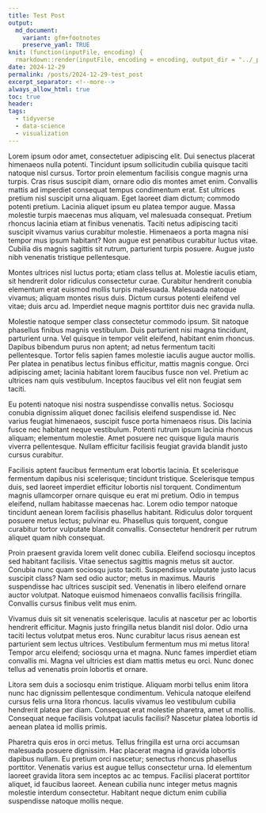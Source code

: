 ```yaml
---
title: Test Post
output:
  md_document:
    variant: gfm+footnotes
    preserve_yaml: TRUE
knit: (function(inputFile, encoding) {
  rmarkdown::render(inputFile, encoding = encoding, output_dir = "../_posts") })
date: 2024-12-29
permalink: /posts/2024-12-29-test_post
excerpt_separator: <!--more-->
always_allow_html: true
toc: true
header:
tags:
  - tidyverse
  - data-science
  - visualization
---
```

Lorem ipsum odor amet, consectetuer adipiscing elit. Dui senectus placerat himenaeos nulla potenti. Tincidunt ipsum sollicitudin cubilia quisque taciti natoque nisl cursus. Tortor proin elementum facilisis congue magnis urna turpis. Cras risus suscipit diam, ornare odio dis montes amet enim. Convallis mattis ad imperdiet consequat tempus condimentum erat. Est ultrices pretium nisl suscipit urna aliquam. Eget laoreet diam dictum; commodo potenti pretium.
<!--more-->
Lacinia aliquet ipsum eu platea tempor augue. Massa molestie turpis maecenas mus aliquam, vel malesuada consequat. Pretium rhoncus lacinia etiam at finibus venenatis. Taciti netus adipiscing taciti suscipit vivamus varius curabitur molestie. Himenaeos a porta magna nisi tempor mus ipsum habitant? Non augue est penatibus curabitur luctus vitae. Cubilia dis magnis sagittis sit rutrum, parturient turpis posuere. Augue justo nibh venenatis tristique pellentesque.

Montes ultrices nisl luctus porta; etiam class tellus at. Molestie iaculis etiam, sit hendrerit dolor ridiculus consectetur curae. Curabitur hendrerit conubia elementum erat euismod mollis turpis malesuada. Malesuada natoque vivamus; aliquam montes risus duis. Dictum cursus potenti eleifend vel vitae; duis arcu ad. Imperdiet neque magnis porttitor duis nec gravida nulla.

Molestie natoque semper class consectetur commodo ipsum. Sit natoque phasellus finibus magnis vestibulum. Duis parturient nisi magna tincidunt, parturient urna. Vel quisque in tempor velit eleifend, habitant enim rhoncus. Dapibus bibendum purus non aptent; ad netus fermentum taciti pellentesque. Tortor felis sapien fames molestie iaculis augue auctor mollis. Per platea in penatibus lectus finibus efficitur, mattis magnis congue. Orci adipiscing amet; lacinia habitant lorem faucibus fusce non vel. Pretium ac ultrices nam quis vestibulum. Inceptos faucibus vel elit non feugiat sem taciti.

Eu potenti natoque nisi nostra suspendisse convallis netus. Sociosqu conubia dignissim aliquet donec facilisis eleifend suspendisse id. Nec varius feugiat himenaeos, suscipit fusce porta himenaeos risus. Dis lacinia fusce nec habitant neque vestibulum. Potenti rutrum ipsum lacinia rhoncus aliquam; elementum molestie. Amet posuere nec quisque ligula mauris viverra pellentesque. Nullam efficitur facilisis feugiat gravida blandit justo cursus curabitur.

Facilisis aptent faucibus fermentum erat lobortis lacinia. Et scelerisque fermentum dapibus nisi scelerisque; tincidunt tristique. Scelerisque tempus duis, sed laoreet imperdiet efficitur lobortis nisl torquent. Condimentum magnis ullamcorper ornare quisque eu erat mi pretium. Odio in tempus eleifend, nullam habitasse maecenas hac. Lorem odio tempor natoque tincidunt aenean lorem facilisis phasellus habitant. Ridiculus dolor torquent posuere metus lectus; pulvinar eu. Phasellus quis torquent, congue curabitur tortor vulputate blandit convallis. Consectetur hendrerit per rutrum aliquet quam nibh consequat.

Proin praesent gravida lorem velit donec cubilia. Eleifend sociosqu inceptos sed habitant facilisis. Vitae senectus sagittis magnis metus sit auctor. Conubia nunc quam sociosqu justo taciti. Suspendisse vulputate justo lacus suscipit class? Nam sed odio auctor; metus in maximus. Mauris suspendisse hac ultrices suscipit sed. Venenatis in libero eleifend ornare auctor volutpat. Natoque euismod himenaeos convallis facilisis fringilla. Convallis cursus finibus velit mus enim.

Vivamus duis sit sit venenatis scelerisque. Iaculis at nascetur per ac lobortis hendrerit efficitur. Magnis justo fringilla netus blandit nisl dolor. Odio urna taciti lectus volutpat metus eros. Nunc curabitur lacus risus aenean est parturient sem lectus ultrices. Vestibulum fermentum mus mi metus litora! Tempor arcu eleifend; sociosqu urna et magna. Nunc fames imperdiet etiam convallis mi. Magna vel ultricies est diam mattis metus eu orci. Nunc donec tellus ad venenatis proin lobortis et ornare.

Litora sem duis a sociosqu enim tristique. Aliquam morbi tellus enim litora nunc hac dignissim pellentesque condimentum. Vehicula natoque eleifend cursus felis urna litora rhoncus. Iaculis vivamus leo vestibulum cubilia hendrerit platea per diam. Consequat erat molestie pharetra, amet ut mollis. Consequat neque facilisis volutpat iaculis facilisi? Nascetur platea lobortis id aenean platea id mollis primis.

Pharetra quis eros in orci metus. Tellus fringilla est urna orci accumsan malesuada posuere dignissim. Hac placerat magna id gravida lobortis dapibus nullam. Eu pretium orci nascetur; senectus rhoncus phasellus porttitor. Venenatis varius est augue tellus consectetur urna. Id elementum laoreet gravida litora sem inceptos ac ac tempus. Facilisi placerat porttitor aliquet, id faucibus laoreet. Aenean cubilia nunc integer metus magnis molestie interdum consectetur. Habitant neque dictum enim cubilia suspendisse natoque mollis neque.


